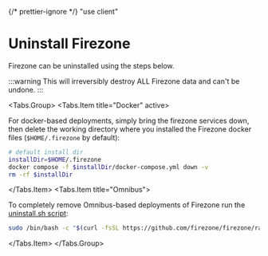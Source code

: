 {/* prettier-ignore */}
"use client"

# Uninstall Firezone

Firezone can be uninstalled using the steps below.

:::warning This will irreversibly destroy ALL Firezone data and can't be undone.
:::

<Tabs.Group>
<Tabs.Item title="Docker" active>

For docker-based deployments, simply bring the firezone services down, then
delete the working directory where you installed the Firezone docker files
(`$HOME/.firezone` by default):

```bash
# default install dir
installDir=$HOME/.firezone
docker compose -f $installDir/docker-compose.yml down -v
rm -rf $installDir
```

</Tabs.Item>
<Tabs.Item title="Omnibus">

To completely remove Omnibus-based deployments of Firezone run the
[uninstall.sh script](https://github.com/firezone/firezone/blob/master/scripts/omnibus-uninstall.sh):

```bash
sudo /bin/bash -c "$(curl -fsSL https://github.com/firezone/firezone/raw/master/scripts/omnibus-uninstall.sh)"
```

</Tabs.Item>
</Tabs.Group>
